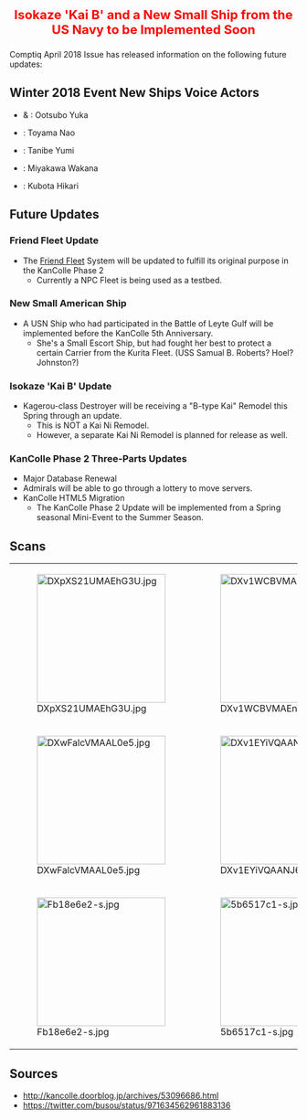 <div style="font-size:22px; color:red; text-align:center; font-weight:bold; margin:25px 0px 10px 0px;">Isokaze 'Kai B' and a New Small Ship from the US Navy to be Implemented Soon</div>

Comptiq April 2018 Issue has released information on the following future updates:

==Winter 2018 Event New Ships Voice Actors==
*{{ShipLink|Hiburi}} & {{ShipLink|Daitou}}: Ootsubo Yuka
*{{ShipLink|Jervis}}: Toyama Nao
*{{ShipLink|Hamanami}}: Tanibe Yumi
*{{ShipLink|Tashkent}}: Miyakawa Wakana
*{{ShipLink|Intrepid}}: Kubota Hikari

==Future Updates==
===Friend Fleet Update===
*The [[Friend Fleet]] System will be updated to fulfill its original purpose in the KanColle Phase 2
**Currently a NPC Fleet is being used as a testbed.

===New Small American Ship===
*A USN Ship who had participated in the Battle of Leyte Gulf will be implemented before the KanColle 5th Anniversary.
**She's a Small Escort Ship, but had fought her best to protect a certain Carrier from the Kurita Fleet. (USS Samual B. Roberts? Hoel? Johnston?)

===Isokaze 'Kai B' Update===
*Kagerou-class Destroyer {{ShipLink|Isokaze}} will be receiving a "B-type Kai" Remodel this Spring through an update.
**This is NOT a Kai Ni Remodel.
**However, a separate Kai Ni Remodel is planned for release as well.

===KanColle Phase 2 Three-Parts Updates===
*Major Database Renewal
*Admirals will be able to go through a lottery to move servers.
*KanColle HTML5 Migration
**The KanColle Phase 2 Update will be implemented from a Spring seasonal Mini-Event to the Summer Season.

==Scans==

{| class="wikitable"
| style="width:225px;" |[[File:DXpXS21UMAEhG3U.jpg|225px]]
| style="width:225px;" |[[File:DXv1WCBVMAEnTVo.jpg|225px]]
| style="width:225px;" |[[File:DXv1WCDVQAAM7Hu.jpg|225px]]
|-
| style="width:225px;" |[[File:DXwFalcVMAAL0e5.jpg|225px]]
| style="width:225px;" |[[File:DXv1EYiVQAANJ6Q.jpg|225px]]
| style="width:225px;" |[[File:DXv03chV4AEf9c6.jpg|225px]]
|-
| style="width:225px;" |[[File:Fb18e6e2-s.jpg|225px]]
| style="width:225px;" |[[File:5b6517c1-s.jpg|225px]]
| style="width:225px;" |[[File:1a619158-s.jpg|thumb|225px]]
|}

==Sources==
*http://kancolle.doorblog.jp/archives/53096686.html
*https://twitter.com/busou/status/971634562961883136